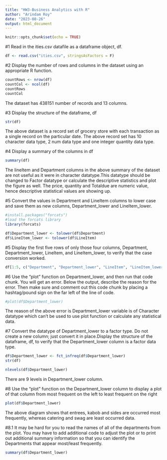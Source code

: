 ---
title: "HW3-Business Analytics with R"
author: "Arindam Roy"
date: "2023-08-26"
output: html_document
---

```{r setup, include=FALSE}
knitr::opts_chunk$set(echo = TRUE)
```

#1 Read in the ities.csv datafile as a dataframe object, df.

```{r}
df <- read.csv("ities.csv", stringsAsFactors = F)
```

#2 Display the number of rows and columns in the dataset using an appropriate R function.

```{r}
countRows <- nrow(df)
countCol <- ncol(df)
countRows
countCol
```

The dataset has 438151 number of records and 13 columns.


#3 Display the structure of the dataframe, df
```{r}
str(df)
```
The above dataset is a record set of grocery store with each transaction as a single record on the particular date. The above record set has 10 character data type, 2 num data type and one integer quantity data type.

#4 Display a summary of the columns in df
```{r}
summary(df)
```
The lineItem and Department columns in the above summary of the dataset are not useful as it were in character datatype.This datatype should be changed to Factor datatype or calculate the descriptive statistics and plot the figure as well. The price, quantity and Totaldue are numeric value, hence descriptive statistical values are showing up.

#5 Convert the values in Department and LineItem columns to lower case and save them as new columns, Department_lower and LineItem_lower. 

```{r}
#install.packages("forcats")
#load the forcats library
library(forcats)
```


```{r}
df$Department_lower <- tolower(df$Department)
df$LineItem_lower <- tolower(df$LineItem)
```

#5 Display the first five rows of only those four columns, Department, Department_lower, LineItem, and LineItem_lower, to verify that the case conversion worked. 

```{r}
df[1:5, c("Department", "Department_lower", "LineItem", "LineItem_lower")]
```

#6 Use the “plot” function on Department_lower, and then run that code chunk. You will get an error. Below the output, describe the reason for the error. Then make sure and comment out this code chunk by placing a hashtag/pound sign on the far left of the line of code.
```{r}
#plot(df$Department_lower)
```
The reason of the above error is Department_lower variable is of Character datatype which can't be used to use plot function or calculate any statistical data. 

#7 Convert the datatype of Department_lower to a factor type. Do not create a new column; just convert it in place.Display the structure of the dataframe, df, to verify that the Department_lower column is a factor data type.

```{r}
df$Department_lower <- fct_infreq(df$Department_lower)
str(df)
```



```{r}
nlevels(df$Department_lower)
```
There are 9 levels in Department_lower column.

#8 Use the “plot” function on the Department_lower column to display a plot of that column from most frequent on the left to least frequent on the right

```{r}
plot(df$Department_lower)
```


The above diagram shows that entrees, kabob and sides are occurred most frequently, whereas catering and swag are least occurred data.

#8.1 It may be hard for you to read the names of all of the departments from the plot. You may have to add additional code to adjust the plot or to print out additional summary information so that you can identify the Departments that appear most/least frequently. 
```{r}
summary(df$Department_lower)
```

